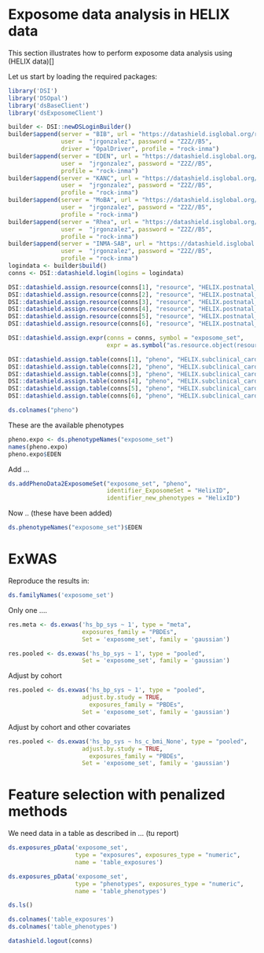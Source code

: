 # Exposome data analysis in HELIX data {#Exposome_HELIX}

This section illustrates how to perform exposome data analysis using (HELIX data)[]

Let us start by loading the required packages:

```r
library('DSI')
library('DSOpal')
library('dsBaseClient')
library('dsExposomeClient')
```


```r
builder <- DSI::newDSLoginBuilder()
builder$append(server = "BIB", url = "https://datashield.isglobal.org/repo",
               user =  "jrgonzalez", password = "Z2Z//B5",
               driver = "OpalDriver", profile = "rock-inma")
builder$append(server = "EDEN", url = "https://datashield.isglobal.org/repo",
               user =  "jrgonzalez", password = "Z2Z//B5",
               profile = "rock-inma")
builder$append(server = "KANC", url = "https://datashield.isglobal.org/repo",
               user =  "jrgonzalez", password = "Z2Z//B5",
               profile = "rock-inma")
builder$append(server = "MoBA", url = "https://datashield.isglobal.org/repo",
               user =  "jrgonzalez", password = "Z2Z//B5",
               profile = "rock-inma")
builder$append(server = "Rhea", url = "https://datashield.isglobal.org/repo",
               user =  "jrgonzalez", password = "Z2Z//B5",
               profile = "rock-inma")
builder$append(server = "INMA-SAB", url = "https://datashield.isglobal.org/repo",
               user =  "jrgonzalez", password = "Z2Z//B5",
               profile = "rock-inma")
logindata <- builder$build()
conns <- DSI::datashield.login(logins = logindata)
``` 
```r
DSI::datashield.assign.resource(conns[1], "resource", "HELIX.postnatal_BIB")
DSI::datashield.assign.resource(conns[2], "resource", "HELIX.postnatal_EDE")
DSI::datashield.assign.resource(conns[3], "resource", "HELIX.postnatal_KAN")
DSI::datashield.assign.resource(conns[4], "resource", "HELIX.postnatal_MOB")
DSI::datashield.assign.resource(conns[5], "resource", "HELIX.postnatal_RHE")
DSI::datashield.assign.resource(conns[6], "resource", "HELIX.postnatal_SAB")
```

```r
DSI::datashield.assign.expr(conns = conns, symbol = "exposome_set",
                            expr = as.symbol("as.resource.object(resource)"))
```


```r
DSI::datashield.assign.table(conns[1], "pheno", "HELIX.subclinical_cardio_BIB")
DSI::datashield.assign.table(conns[2], "pheno", "HELIX.subclinical_cardio_EDE")
DSI::datashield.assign.table(conns[3], "pheno", "HELIX.subclinical_cardio_KAN")
DSI::datashield.assign.table(conns[4], "pheno", "HELIX.subclinical_cardio_MOB")
DSI::datashield.assign.table(conns[5], "pheno", "HELIX.subclinical_cardio_RHE")
DSI::datashield.assign.table(conns[6], "pheno", "HELIX.subclinical_cardio_SAB")
```


```r
ds.colnames("pheno")
```

These are the available phenotypes

```r
pheno.expo <- ds.phenotypeNames("exposome_set")
names(pheno.expo)
pheno.expo$EDEN
```



Add ...

```r
ds.addPhenoData2ExposomeSet("exposome_set", "pheno", 
                            identifier_ExposomeSet = "HelixID", 
                            identifier_new_phenotypes = "HelixID")
```

Now .. (these have been added)

```r
ds.phenotypeNames("exposome_set")$EDEN
```


# ExWAS

Reproduce the results in: 



```r
ds.familyNames('exposome_set')
```

Only one ....


```r
res.meta <- ds.exwas('hs_bp_sys ~ 1', type = "meta", 
                     exposures_family = "PBDEs", 
                     Set = 'exposome_set', family = 'gaussian')
```


```r
res.pooled <- ds.exwas('hs_bp_sys ~ 1', type = "pooled", 
                     Set = 'exposome_set', family = 'gaussian')

```

Adjust by cohort

```r
res.pooled <- ds.exwas('hs_bp_sys ~ 1', type = "pooled", 
                     adjust.by.study = TRUE,
                       exposures_family = "PBDEs", 
                     Set = 'exposome_set', family = 'gaussian')

```


Adjust by cohort and other covariates

```r
res.pooled <- ds.exwas('hs_bp_sys ~ hs_c_bmi_None', type = "pooled", 
                     adjust.by.study = TRUE,
                       exposures_family = "PBDEs", 
                     Set = 'exposome_set', family = 'gaussian')

```



# Feature selection with penalized methods

We need data in a table as described in  ...  (tu report)

```r
ds.exposures_pData('exposome_set',  
                   type = "exposures", exposures_type = "numeric",
                   name = 'table_exposures')

ds.exposures_pData('exposome_set',  
                   type = "phenotypes", exposures_type = "numeric",
                   name = 'table_phenotypes')

ds.ls()
```
```r
ds.colnames('table_exposures')
ds.colnames('table_phenotypes')
```







```r
datashield.logout(conns)
```
